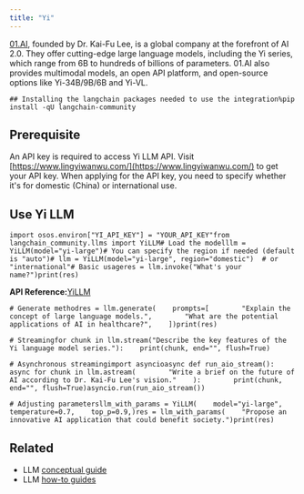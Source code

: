 ```yaml
---
title: "Yi"
---
```


[01.AI](https://www.lingyiwanwu.com/en), founded by Dr. Kai-Fu Lee, is a global company at the forefront of AI 2.0. They offer cutting-edge large language models, including the Yi series, which range from 6B to hundreds of billions of parameters. 01.AI also provides multimodal models, an open API platform, and open-source options like Yi-34B/9B/6B and Yi-VL.

```
## Installing the langchain packages needed to use the integration%pip install -qU langchain-community
```

## Prerequisite

An API key is required to access Yi LLM API. Visit [https://www.lingyiwanwu.com/](https://www.lingyiwanwu.com/) to get your API key. When applying for the API key, you need to specify whether it's for domestic (China) or international use.

## Use Yi LLM

```
import osos.environ["YI_API_KEY"] = "YOUR_API_KEY"from langchain_community.llms import YiLLM# Load the modelllm = YiLLM(model="yi-large")# You can specify the region if needed (default is "auto")# llm = YiLLM(model="yi-large", region="domestic")  # or "international"# Basic usageres = llm.invoke("What's your name?")print(res)
```

**API Reference:**[YiLLM](https://python.langchain.com/api_reference/community/llms/langchain_community.llms.yi.YiLLM.html)

```
# Generate methodres = llm.generate(    prompts=[        "Explain the concept of large language models.",        "What are the potential applications of AI in healthcare?",    ])print(res)
```

```
# Streamingfor chunk in llm.stream("Describe the key features of the Yi language model series."):    print(chunk, end="", flush=True)
```

```
# Asynchronous streamingimport asyncioasync def run_aio_stream():    async for chunk in llm.astream(        "Write a brief on the future of AI according to Dr. Kai-Fu Lee's vision."    ):        print(chunk, end="", flush=True)asyncio.run(run_aio_stream())
```

```
# Adjusting parametersllm_with_params = YiLLM(    model="yi-large",    temperature=0.7,    top_p=0.9,)res = llm_with_params(    "Propose an innovative AI application that could benefit society.")print(res)
```

## Related

* LLM [conceptual guide](/src/oss/concepts/text_llms)
* LLM [how-to guides](/src/oss/how_to/#llms)
